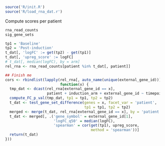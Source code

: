 ```r
source('R/init.R')
source('R/load_rna_dat.r')
```

Compute scores per patient

```r
rna_read_counts
sig_gene_sets

tp1 = 'Baseline'
tp2 = 'Post-induction'
t_dat[, 'logFC' := get(tp2) - get(tp1)]
t_dat[, 'upreg_score' := logFC]
# t_dat[, median(logFC), by = arm]
rel_rna <- rna_read_counts[patient %in% t_dat[, patient]]
```

```r
## Finish me
cors <- rbindlist(lapply(rel_rna[, auto_name(unique(external_gene_id))], 
                         function(x) {  
  tmp_dat <- dcast(rel_rna[external_gene_id == x], 
                   patient + induction_arm + external_gene_id ~ timepoint)
  compute_FC_p_val(tmp_dat, tp1 = tp1, tp2 = tp2)
  t_dat <- test_gene_set_difference(genes = x, facet_var = 'patient', 
                                    tp1 = tp1, tp2 = tp2)
  merged <- merge(t_dat, rel_rna[external_gene_id == x], by = 'patient')
  t_dat <- merged[, .('gene_symbol' = external_gene_id[1], 
                      'logFC_q50' = median(logFC),
                      'spearman' = cor(get(tp1), upreg_score, 
                                       method = 'spearman'))]
  return(t_dat)
}))
```
